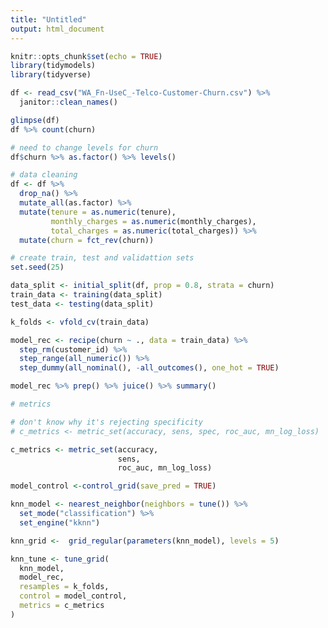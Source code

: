 ```yaml
---
title: "Untitled"
output: html_document
---
```


```r
knitr::opts_chunk$set(echo = TRUE)
library(tidymodels)
library(tidyverse)

df <- read_csv("WA_Fn-UseC_-Telco-Customer-Churn.csv") %>% 
  janitor::clean_names()
```

```r
glimpse(df)
df %>% count(churn)

# need to change levels for churn
df$churn %>% as.factor() %>% levels()
```

```r
# data cleaning
df <- df %>% 
  drop_na() %>% 
  mutate_all(as.factor) %>% 
  mutate(tenure = as.numeric(tenure),
         monthly_charges = as.numeric(monthly_charges),
         total_charges = as.numeric(total_charges)) %>% 
  mutate(churn = fct_rev(churn))
```

```r
# create train, test and validattion sets
set.seed(25)

data_split <- initial_split(df, prop = 0.8, strata = churn)
train_data <- training(data_split)
test_data <- testing(data_split)

k_folds <- vfold_cv(train_data)
```

```r
model_rec <- recipe(churn ~ ., data = train_data) %>% 
  step_rm(customer_id) %>% 
  step_range(all_numeric()) %>% 
  step_dummy(all_nominal(), -all_outcomes(), one_hot = TRUE)

model_rec %>% prep() %>% juice() %>% summary()
```

```r
# metrics

# don't know why it's rejecting specificity 
# c_metrics <- metric_set(accuracy, sens, spec, roc_auc, mn_log_loss)

c_metrics <- metric_set(accuracy,
                        sens, 
                        roc_auc, mn_log_loss)

model_control <-control_grid(save_pred = TRUE)
```

```r
knn_model <- nearest_neighbor(neighbors = tune()) %>% 
  set_mode("classification") %>% 
  set_engine("kknn")

knn_grid <-  grid_regular(parameters(knn_model), levels = 5)

knn_tune <- tune_grid(
  knn_model, 
  model_rec, 
  resamples = k_folds,
  control = model_control,
  metrics = c_metrics
)
```


